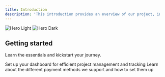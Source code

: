```yaml
---
title: Introduction
description: 'This introduction provides an overview of our project, including its purpose, features, and how to get started'
---
```


<img
  className="block dark:hidden"
  src="/images/introduction.png"
  alt="Hero Light"
/>
<img
  className="hidden dark:block"
  src="/images/introduction.png"
  alt="Hero Dark"
/>

## Getting started

Learn the essentials and kickstart your journey.

<CardGroup cols={2}>
  <Card
    title="Dashboard"
    icon="chart-line"
    href="/dashboard/analytics"
  >
    Set up your dashboard for efficient project management and tracking
  </Card>
  <Card
    title="Payment Gateways"
    icon="money-bill-wave"
    href="/payment-gateways/stripe"
  >
    Learn about the different payment methods we support and how to set them up
  </Card>
</CardGroup>